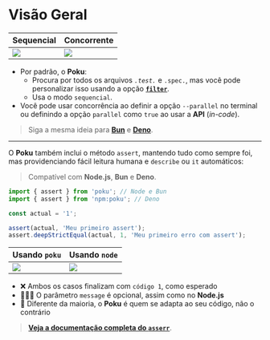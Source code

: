 
# Visão Geral

[bun-version-url]: https://github.com/oven-sh/bun
[deno-version-url]: https://github.com/denoland/deno

| Sequencial               | Concorrente             |
| ------------------------ | ----------------------- |
| <img src={SEQUENTIAL} /> | <img src={PARALLEL}  /> |

- Por padrão, o **Poku**:
  - Procura por todos os arquivos _`.test.`_ e `.spec.`, mas você pode personalizar isso usando a opção [**`filter`**](/docs/documentation/poku/configs/filter).
  - Usa o modo `sequencial`.
- Você pode usar concorrência ao definir a opção `--parallel` no terminal ou definindo a opção `parallel` como `true` ao usar a **API** (_in-code_).

> Siga a mesma ideia para [**Bun**][bun-version-url] e [**Deno**][deno-version-url].

<hr />

O **Poku** também inclui o método `assert`, mantendo tudo como sempre foi, mas providenciando fácil leitura humana e `describe` ou `it` automáticos:

> Compatível com **Node.js**, **Bun** e **Deno**.

```ts
import { assert } from 'poku'; // Node e Bun
import { assert } from 'npm:poku'; // Deno

const actual = '1';

assert(actual, 'Meu primeiro assert');
assert.deepStrictEqual(actual, 1, 'Meu primeiro erro com assert');
```

| Usando `poku`              | Usando `node`              |
| -------------------------- | -------------------------- |
| <img src={ASSERT_POKU}  /> | <img src={ASSERT_NODE}  /> |

- ❌ Ambos os casos finalizam com `código 1`, como esperado
- 🧑🏻‍🎓 O parâmetro `message` é opcional, assim como no **Node.js**
- 🐷 Diferente da maioria, o **Poku** é quem se adapta ao seu código, não o contrário

> [**Veja a documentação completa do `asserr`**](/docs/documentation/assert).
